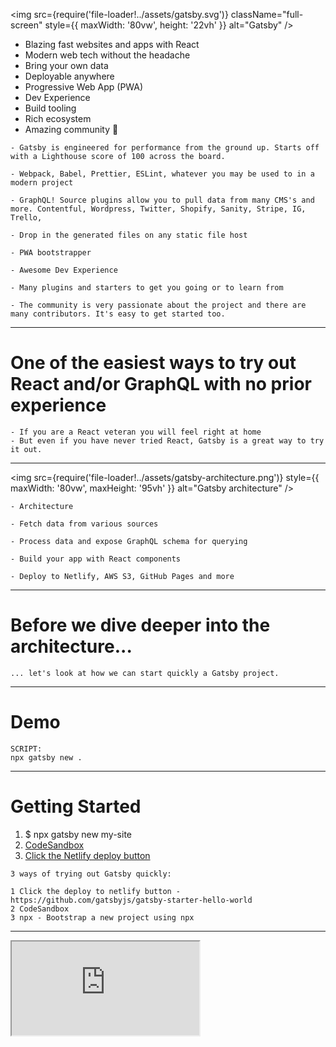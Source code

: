 
<img
  src={require('file-loader!../assets/gatsby.svg')}
  className="full-screen"
  style={{ maxWidth: '80vw', height: '22vh' }}
  alt="Gatsby"
/>

<ul>
  <Appear>
    <li>Blazing fast websites and apps with React</li>
    <li>Modern web tech without the headache</li>
    <li>Bring your own data</li>
    <li>Deployable anywhere</li>
    <li>Progressive Web App (PWA)</li>
    <li>Dev Experience</li>
    <li>Build tooling</li>
    <li>Rich ecosystem</li>
    <li>Amazing community 💜</li>
  </Appear>
</ul>

```notes
- Gatsby is engineered for performance from the ground up. Starts off with a Lighthouse score of 100 across the board.

- Webpack, Babel, Prettier, ESLint, whatever you may be used to in a modern project

- GraphQL! Source plugins allow you to pull data from many CMS's and more. Contentful, Wordpress, Twitter, Shopify, Sanity, Stripe, IG, Trello,

- Drop in the generated files on any static file host

- PWA bootstrapper

- Awesome Dev Experience

- Many plugins and starters to get you going or to learn from

- The community is very passionate about the project and there are many contributors. It's easy to get started too.

```

---

# One of the easiest ways to try out React and/or GraphQL with no prior experience

```notes
- If you are a React veteran you will feel right at home
- But even if you have never tried React, Gatsby is a great way to try it out.

```

---

<img
  src={require('file-loader!../assets/gatsby-architecture.png')}
  style={{ maxWidth: '80vw', maxHeight: '95vh' }}
  alt="Gatsby architecture"
/>

```notes
- Architecture

- Fetch data from various sources

- Process data and expose GraphQL schema for querying

- Build your app with React components

- Deploy to Netlify, AWS S3, GitHub Pages and more
```

---

# Before we dive deeper into the architecture...

```notes
... let's look at how we can start quickly a Gatsby project.
```

---

# Demo

```notes
SCRIPT:
npx gatsby new .
```

---

# Getting Started

<ol>
  <li>$ npx gatsby new my-site</li>
  <li>
    <a href="https://codesandbox.io/s/">CodeSandbox</a>
  </li>
  <li>
    <a href="https://github.com/gatsbyjs/gatsby-starter-hello-world">
      Click the Netlify deploy button
    </a>
  </li>
</ol>

```notes
3 ways of trying out Gatsby quickly:

1 Click the deploy to netlify button - https://github.com/gatsbyjs/gatsby-starter-hello-world
2 CodeSandbox
3 npx - Bootstrap a new project using npx
```

---

<iframe
  src="https://codesandbox.io/embed/k3201jy9jo?fontsize=14"
  style={{
    width: '90vw',
    height: '90vh',
    border: 0,
    borderRadius: '4px',
    overflow: 'hidden'
  }}
  sandbox="allow-modals allow-forms allow-popups allow-scripts allow-same-origin"
/>

---

# Data Sources

Any data source
Build pages from Google sheets or Trello cards wut?
add images of JSON, YAML, MARKDOWN ICONS etc. for exmaple

---

# One of the easiest ways to try out GraphQL with no prior experience

---

# Demo

```notes
TODO: come up with concrete examples to query; set them up in the codesandbox
```

---

<iframe
  src="https://k3201jy9jo.sse.codesandbox.io/___graphql"
  style={{
    width: '90vw',
    height: '90vh',
    border: 0,
    borderRadius: '4px',
    overflow: 'hidden'
  }}
  sandbox="allow-modals allow-forms allow-popups allow-scripts allow-same-origin"
/>

---

# Plugins

TODO: image of plugins page

<ul>
  <Appear>
    <li>Reusable common functionality</li>
    <li>Source plugins</li>
    <li>Transformer plugins</li>
    <li>Public vs Private</li>
  </Appear>
</ul>

```notes
- Chunks of reusable functionality, shared with the community.
- Things like Google Analytics, for example. No need to reinvent the wheel. Use the highly optimized and supported plugin.
- 2 special categories of plugins - Source and Transformer plugins
- A thing to note about plugins is that you are not limited to only what's available out there. You can easily create your own custom private plugins specific to your project if you have a use case for that.
```

---

# Source plugins TODO: CONTINUE HERE

TODO: image or list of examples

---

# Transformer plugins

TODO: image or list of examples

---

# Deploying

- Netlify
- GitHub Pages
- Now.sh
- AWS S3

---

# Starters and themes

- TODO: explain about starters
- TODO: mention about themes

---

# Showcase

---

# Let's dive a bit deeper

- React
- GraphQL
- graphiql
- data sources...

---

# Detail of how it works

- React, GraphQL
- Data
- Freedome
- bring the tools as you need them, don't get locked to stacks and technologies if you dont want to
- easily swap out a headless CMS for another one

---

# CodeSandbox embed for some reason

---

# What does Gatsby give you?

<Appear>- PWA</Appear>
<Appear>- Performance</Appear>
<Appear>- SEO</Appear>
<Appear>- Tooling</Appear>
<Appear>- Image processing</Appear>

```notes
- TODO: Make a very detailed slide or a few slides here; Images
```

---

<TwitterTweetEmbed tweetId="1083999310168162304" />

Somone might have said could be ran on a toaster

```notes
- Hot takes: can get a score of 70+ on a toaster at CDN Edge
- if someone is looking for a side project :D
```

---

# Additionally

Show graphiql,
Images with initial low quality base64 inlined version, and blur up or traced svg effects on loading

---

# But also...

It's a perfect chance of trying out React and GraphQL.

Gatsby gives you <strong>tooling</strong> (Webpack, TODO:...)

### <strong>A hassle free way to try React and GraphQL</strong>

```notes
- Add webpack and what not images
```

---

# Why Gatsby?

Community!
Plugins
Starters

---

# Why Gatsby?

- Engineered for performance from the get-to
- TODO: put image of default starter lightouse score (and maybe a few other examples of real sites?)
- In legacy codebases we all know how hard it could be to work for performance - tech debt, a feature here, an improvement there

```notes
- Sample notes
```

---

# images

WebP:

- half the size
- with or without alpha channel
- supported by Chrome (which could be in many cases half your users or more; check your analytics)
- supported in Edge (since Oct 2018) and support continues as Edge changes engine to Chromium
- supported in Firefox

<img
  style={{ marginTop: 'var(--m-t-3)' }}
  src={require('file-loader!../assets/webp-support.png')}
  alt="WebP image format support across browsers"
/>

---

# Why performance matters

- users are impatient
- KPIs - bounce rates, real disappointments, real money
- bandwidth is expensive
- the next 1 billion user on the internet

---

# Interactive demo

Some demo here

---

# What can you build with Gatsby?

- Landing pages
- Ecommerce
- PWAs

```notes
- notes here
```

---

# A few showcase slides with images

3rd party projects: Find some advanced examples out there. or some simple and slick ones. show SHOWCASE site

- elementsofai
- store.gatsbyjs.org

- TODO: add lighthouse images per each

---

# Showcase of some of my projects

- solve practical problems - generate THOUSANDS OF images and make a super performant page in a few minutes and less than 50 lines of code. So powerful!: campaign-catalog
- generate hundreds of pages hassle free: baehrbg.com
- fpvtips

```notes
- gatsby can be very powerful - show example of a copy of the campaign catalog site to show how far you can get just with 10 lines of code. maybe with rendering sub pages for each of those sites too? 600+ pages real quick?
```

---

# Learning resources

- Docs
- Tutorial
- LevelUpTuts
- Learning from other starters or projects

```notes
- Follow tutorial, the docs are pretty solid

- Look up things as you need them
```

---

# Contribute to Gatsby

- Easy to get started
- Get swag

```notes
- Speaking of which, if you are looking into contributing to open source, consider starting with Gatsby.

- People are very helpful! And you can even have a pair programming session with a member of the Ink team.
```

---

# MAP - TODO: remove when done

1. High level overview of features
2. Architecture
3. Performance and why performance is important
4. Showcase and What can you build with Gatsby
5. Getting started (npx, codesandbox)
6. Starters
7. Plugins and breakdown of types and roles
8. Demo (graphiql, etc.)
9. Learning
10. Contribute
